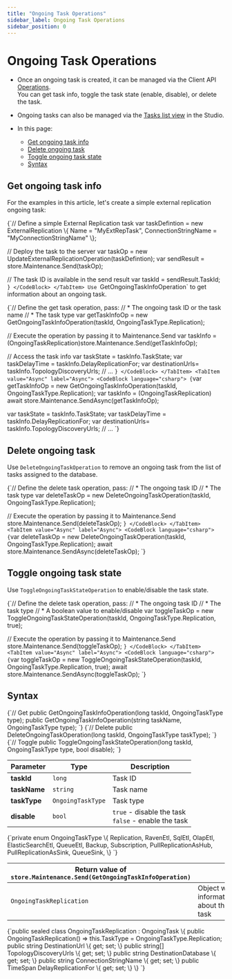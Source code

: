 ---
title: "Ongoing Task Operations"
sidebar_label: Ongoing Task Operations
sidebar_position: 0
---




# Ongoing Task Operations
<LanguageSwitcher supportedLanguages={supportedLanguages} />
<LanguageContent language="csharp">

<Admonition type="note" title="Note">

* Once an ongoing task is created, it can be managed via the Client API [Operations](../../../../client-api/operations/what-are-operations).   
  You can get task info, toggle the task state (enable, disable), or delete the task. 

* Ongoing tasks can also be managed via the [Tasks list view](../../../../studio/database/tasks/ongoing-tasks/general-info#ongoing-tasks---view) in the Studio.

* In this page:
  * [Get ongoing task info](../../../../client-api/operations/maintenance/ongoing-tasks/ongoing-task-operations#get-ongoing-task-info)
  * [Delete ongoing task](../../../../client-api/operations/maintenance/ongoing-tasks/ongoing-task-operations#delete-ongoing-task)
  * [Toggle ongoing task state](../../../../client-api/operations/maintenance/ongoing-tasks/ongoing-task-operations#toggle-ongoing-task-state)
  * [Syntax](../../../../client-api/operations/maintenance/ongoing-tasks/ongoing-task-operations#syntax)

</Admonition>

## Get ongoing task info

For the examples in this article, let's create a simple external replication ongoing task:

<TabItem value="something-something" label="create_task">
<CodeBlock language="csharp">
{`// Define a simple External Replication task
var taskDefintion = new ExternalReplication
\{
    Name = "MyExtRepTask",
    ConnectionStringName = "MyConnectionStringName"
\};

// Deploy the task to the server
var taskOp = new UpdateExternalReplicationOperation(taskDefintion);
var sendResult = store.Maintenance.Send(taskOp);

// The task ID is available in the send result
var taskId = sendResult.TaskId;
`}
</CodeBlock>
</TabItem>
Use `GetOngoingTaskInfoOperation` to get information about an ongoing task.

<Tabs groupId='languageSyntax'>
<TabItem value="Sync" label="Sync">
<CodeBlock language="csharp">
{`// Define the get task operation, pass:
// * The ongoing task ID or the task name
// * The task type 
var getTaskInfoOp = new GetOngoingTaskInfoOperation(taskId, OngoingTaskType.Replication);

// Execute the operation by passing it to Maintenance.Send
var taskInfo = (OngoingTaskReplication)store.Maintenance.Send(getTaskInfoOp);

// Access the task info
var taskState = taskInfo.TaskState;
var taskDelayTime = taskInfo.DelayReplicationFor;
var destinationUrls= taskInfo.TopologyDiscoveryUrls;
// ...
`}
</CodeBlock>
</TabItem>
<TabItem value="Async" label="Async">
<CodeBlock language="csharp">
{`var getTaskInfoOp = new GetOngoingTaskInfoOperation(taskId, OngoingTaskType.Replication);
var taskInfo = (OngoingTaskReplication) await store.Maintenance.SendAsync(getTaskInfoOp);

var taskState = taskInfo.TaskState;
var taskDelayTime = taskInfo.DelayReplicationFor;
var destinationUrls= taskInfo.TopologyDiscoveryUrls;
// ...
`}
</CodeBlock>
</TabItem>
</Tabs>



## Delete ongoing task

Use `DeleteOngoingTaskOperation` to remove an ongoing task from the list of tasks assigned to the database.

<Tabs groupId='languageSyntax'>
<TabItem value="Sync" label="Sync">
<CodeBlock language="csharp">
{`// Define the delete task operation, pass:
// * The ongoing task ID
// * The task type 
var deleteTaskOp = new DeleteOngoingTaskOperation(taskId, OngoingTaskType.Replication);

// Execute the operation by passing it to Maintenance.Send
store.Maintenance.Send(deleteTaskOp);
`}
</CodeBlock>
</TabItem>
<TabItem value="Async" label="Async">
<CodeBlock language="csharp">
{`var deleteTaskOp = new DeleteOngoingTaskOperation(taskId, OngoingTaskType.Replication);
await store.Maintenance.SendAsync(deleteTaskOp);
`}
</CodeBlock>
</TabItem>
</Tabs>



## Toggle ongoing task state

Use `ToggleOngoingTaskStateOperation` to enable/disable the task state.

<Tabs groupId='languageSyntax'>
<TabItem value="Sync" label="Sync">
<CodeBlock language="csharp">
{`// Define the delete task operation, pass:
// * The ongoing task ID
// * The task type
// * A boolean value to enable/disable
var toggleTaskOp = new ToggleOngoingTaskStateOperation(taskId, OngoingTaskType.Replication, true);

// Execute the operation by passing it to Maintenance.Send
store.Maintenance.Send(toggleTaskOp);
`}
</CodeBlock>
</TabItem>
<TabItem value="Async" label="Async">
<CodeBlock language="csharp">
{`var toggleTaskOp = new ToggleOngoingTaskStateOperation(taskId, OngoingTaskType.Replication, true);
await store.Maintenance.SendAsync(toggleTaskOp);
`}
</CodeBlock>
</TabItem>
</Tabs>



## Syntax

<TabItem value="something" label="syntax_1">
<CodeBlock language="csharp">
{`// Get
public GetOngoingTaskInfoOperation(long taskId, OngoingTaskType type);
public GetOngoingTaskInfoOperation(string taskName, OngoingTaskType type);
`}
</CodeBlock>
</TabItem>

<TabItem value="something" label="syntax_2">
<CodeBlock language="csharp">
{`// Delete
public DeleteOngoingTaskOperation(long taskId, OngoingTaskType taskType);
`}
</CodeBlock>
</TabItem>

<TabItem value="something" label="syntax_3">
<CodeBlock language="csharp">
{`// Toggle
public ToggleOngoingTaskStateOperation(long taskId, OngoingTaskType type, bool disable);
`}
</CodeBlock>
</TabItem>

| Parameter    | Type              | Description                                            |
|--------------|-------------------|--------------------------------------------------------|
| **taskId**   | `long`            | Task ID                                                |
| **taskName** | `string`          | Task name                                              |
| **taskType** | `OngoingTaskType` | Task type                                              |
| **disable**  | `bool`            | `true` - disable the task<br/>`false` - enable the task |

<TabItem value="something" label="syntax_4">
<CodeBlock language="csharp">
{`private enum OngoingTaskType
\{
    Replication,
    RavenEtl,
    SqlEtl,
    OlapEtl,
    ElasticSearchEtl,
    QueueEtl,
    Backup,
    Subscription,
    PullReplicationAsHub,
    PullReplicationAsSink,
    QueueSink,
\}
`}
</CodeBlock>
</TabItem>

<br/> 

| Return value of `store.Maintenance.Send(GetOngoingTaskInfoOperation)`   |                                        |
|-------------------------------------------------------------------------|----------------------------------------|
| `OngoingTaskReplication`                                                | Object with information about the task |

<TabItem value="something" label="syntax_5">
<CodeBlock language="csharp">
{`public sealed class OngoingTaskReplication : OngoingTask
\{
    public OngoingTaskReplication() => this.TaskType = OngoingTaskType.Replication;
    public string DestinationUrl \{ get; set; \}
    public string[] TopologyDiscoveryUrls \{ get; set; \}
    public string DestinationDatabase \{ get; set; \}
    public string ConnectionStringName \{ get; set; \}
    public TimeSpan DelayReplicationFor \{ get; set; \}
\}
`}
</CodeBlock>
</TabItem>



</LanguageContent>